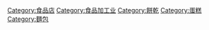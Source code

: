 {{Commonscat|Bakeries}}

[[Category:食品店|Category:食品店]]
[[Category:食品加工业|Category:食品加工业]]
[[Category:餅乾|Category:餅乾]]
[[Category:蛋糕|Category:蛋糕]]
[[Category:麵包|Category:麵包]]